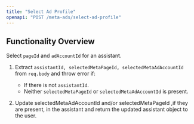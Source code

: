 ```yaml
---
title: "Select Ad Profile"
openapi: "POST /meta-ads/select-ad-profile"
---
```


## Functionality Overview

Select `pageId` and `adAccountId` for an assistant.

1. Extract `assistantId, selectedMetaPageId, selectedMetaAdAccountId` from `req.body` and throw error if:

   - If there is not `assistantId`.
   - Neither `selectedMetaPageId` or `selectedMetaAdAccountId` is present.

2. Update selectedMetaAdAccountId and/or selectedMetaPageId ,if they are present, in the assistant and return the updated assistant object to the user.
